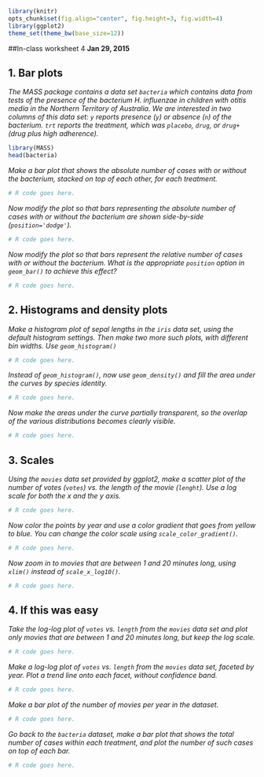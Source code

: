 ```r
library(knitr)
opts_chunk$set(fig.align="center", fig.height=3, fig.width=4)
library(ggplot2)
theme_set(theme_bw(base_size=12))
```
##In-class worksheet 4
**Jan 29, 2015**

## 1. Bar plots
*The MASS package contains a data set `bacteria` which contains data from tests of the presence of the bacterium H. influenzae in children with otitis media in the Northern Territory of Australia. We are interested in two columns of this data set: `y` reports presence (`y`) or absence (`n`) of the bacterium. `trt` reports the treatment, which was `placebo`, `drug`, or `drug+` (drug plus high adherence).*
```r
library(MASS)
head(bacteria)
```

*Make a bar plot that shows the absolute number of cases with or without the bacterium, stacked on top of each other, for each treatment.*
```r
# R code goes here.
```

*Now modify the plot so that bars representing the absolute number of cases with or without the bacterium are shown side-by-side (`position='dodge'`).*
```r
# R code goes here.
```

*Now modify the plot so that bars represent the relative number of cases with or without the bacterium. What is the appropriate `position` option in `geom_bar()` to achieve this effect?*
```r
# R code goes here.
```

## 2. Histograms and density plots

*Make a histogram plot of sepal lengths in the `iris` data set, using the default histogram settings. Then make two more such plots, with different bin widths. Use `geom_histogram()`*
```r
# R code goes here.
```

*Instead of `geom_histogram()`, now use `geom_density()` and fill the area under the curves by species identity.*
```r
# R code goes here.
```

*Now make the areas under the curve partially transparent, so the overlap of the various distributions becomes clearly visible.*
```r
# R code goes here.
```



## 3. Scales

*Using the `movies` data set provided by ggplot2, make a scatter plot of the number of votes (`votes`) vs. the length of the movie (`lenght`). Use a log scale for both the x and the y axis.*
```r
# R code goes here.
```

*Now color the points by year and use a color gradient that goes from yellow to blue. You can change the color scale using `scale_color_gradient()`.*
```r
# R code goes here.
```

*Now zoom in to movies that are between 1 and 20 minutes long, using `xlim()` instead of `scale_x_log10()`.*
```r
# R code goes here.
```

## 4. If this was easy

*Take the log-log plot of `votes` vs. `length` from the `movies` data set and plot only movies that are between 1 and 20 minutes long, but keep the log scale.*
```r
# R code goes here.
```

*Make a log-log plot of `votes` vs. `length` from the `movies` data set, faceted by year. Plot a trend line onto each facet, without confidence band.*
```r
# R code goes here.
```

*Make a bar plot of the number of movies per year in the dataset.*
```r
# R code goes here.
```

*Go back to the `bacteria` dataset, make a bar plot that shows the total number of cases within each treatment, and plot the number of such cases on top of each bar.*
```r
# R code goes here.
```
